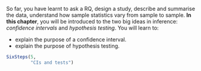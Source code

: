 ::: {.objectivesBox .objectives data-latex="{iconmonstr-target-4-240.png}"}
So far, you have learnt to ask a RQ, design a study, describe and summarise the data, understand how sample statistics vary from sample to sample.
**In this chapter**, you will be introduced to the two big ideas in inference: *confidence intervals* and *hypothesis testing*.
You will learn to:

* explain the purpose of a confidence interval.
* explain the purpose of hypothesis testing.

:::

```r
SixSteps(5, 
         "CIs and tests")
```


